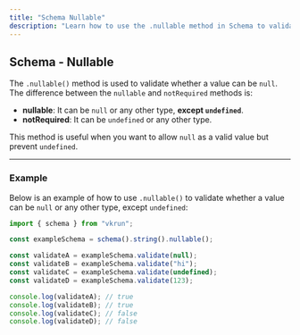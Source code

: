 ```yaml
---
title: "Schema Nullable"
description: "Learn how to use the .nullable method in Schema to validate if a value can be null or any other type, except undefined."
---
```


## Schema - Nullable

The `.nullable()` method is used to validate whether a value can be `null`. The difference between the `nullable` and `notRequired` methods is:

- **nullable**: It can be `null` or any other type, **except `undefined`**.
- **notRequired**: It can be `undefined` or any other type.

This method is useful when you want to allow `null` as a valid value but prevent `undefined`.

---

### Example

Below is an example of how to use `.nullable()` to validate whether a value can be `null` or any other type, except `undefined`:

```ts
import { schema } from "vkrun";

const exampleSchema = schema().string().nullable();

const validateA = exampleSchema.validate(null);
const validateB = exampleSchema.validate("hi");
const validateC = exampleSchema.validate(undefined);
const validateD = exampleSchema.validate(123);

console.log(validateA); // true
console.log(validateB); // true
console.log(validateC); // false
console.log(validateD); // false
```
